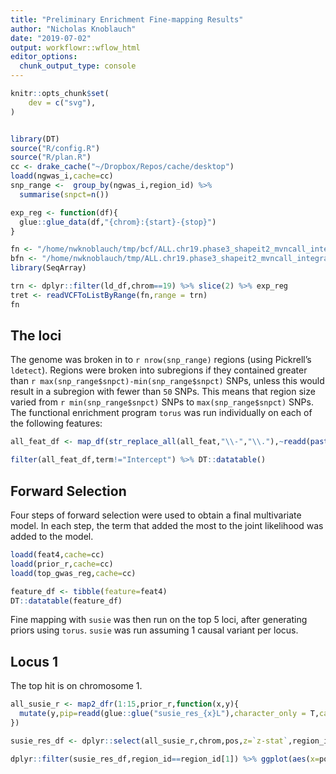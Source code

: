 ```yaml
---
title: "Preliminary Enrichment Fine-mapping Results"
author: "Nicholas Knoblauch"
date: "2019-07-02"
output: workflowr::wflow_html
editor_options:
  chunk_output_type: console
---
```

  
  
```r
knitr::opts_chunk$set(
    dev = c("svg"),
)

```  




```r


```



```r
library(DT)
source("R/config.R")
source("R/plan.R")   
cc <- drake_cache("~/Dropbox/Repos/cache/desktop")
loadd(ngwas_i,cache=cc)
snp_range <-  group_by(ngwas_i,region_id) %>% 
  summarise(snpct=n())
```


```r
exp_reg <- function(df){
  glue::glue_data(df,"{chrom}:{start}-{stop}")
}
```


```r
fn <- "/home/nwknoblauch/tmp/bcf/ALL.chr19.phase3_shapeit2_mvncall_integrated_v5.20130502.genotypes.bcf"
bfn <- "/home/nwknoblauch/tmp/ALL.chr19.phase3_shapeit2_mvncall_integrated_v5.20130502.genotypes.gds"
library(SeqArray)

trn <- dplyr::filter(ld_df,chrom==19) %>% slice(2) %>% exp_reg
tret <- readVCFToListByRange(fn,range = trn)
fn
```


## The loci

The genome was broken in to `r nrow(snp_range)` regions (using Pickrell's `ldetect`).  Regions were broken into subregions if they contained greater than `r max(snp_range$snpct)-min(snp_range$snpct)` SNPs, unless this would result in a subregion with fewer than `50` SNPs.  This means that  region size varied from `r min(snp_range$snpct)` SNPs to `max(snp_range$snpct)` SNPs. The functional enrichment program `torus` was run individually on each of the following features:

```r
all_feat_df <- map_df(str_replace_all(all_feat,"\\-","\\."),~readd(paste0("s_feat_anno_r_ra_",.x),character_only = T,cache = cc)$est)

filter(all_feat_df,term!="Intercept") %>% DT::datatable()
```

## Forward Selection

Four steps of forward selection were used to obtain a final multivariate model. In each step, the term that added the most to the joint likelihood was added to the model.


```r
loadd(feat4,cache=cc)
loadd(prior_r,cache=cc)
loadd(top_gwas_reg,cache=cc)

feature_df <- tibble(feature=feat4)
DT::datatable(feature_df)
```


Fine mapping with `susie` was then run on the top 5 loci, after generating priors using `torus`.  `susie` was run assuming 1 causal variant per locus.

## Locus 1

The top hit is on chromosome 1.  

```r

all_susie_r <- map2_dfr(1:15,prior_r,function(x,y){
  mutate(y,pip=readd(glue::glue("susie_res_{x}L"),character_only = T,cache=cc)$pip)
})

susie_res_df <- dplyr::select(all_susie_r,chrom,pos,z=`z-stat`,region_id,prior,pip) %>% tidyr::gather(key="feature",value="value",z,prior,pip)

dplyr::filter(susie_res_df,region_id==region_id[1]) %>% ggplot(aes(x=pos,y=abs(value),col=feature))+geom_point()+facet_wrap(~feature,scales = "free_y")+ggtitle("Chromosome 1,76481857-76728135")
```

